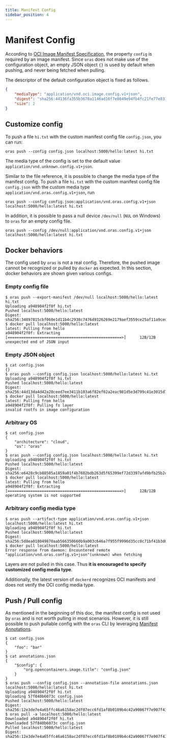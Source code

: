 ```yaml
---
title: Manifest Config
sidebar_position: 4
---
```


# Manifest Config

According to [OCI Image Manifest Specification](https://github.com/opencontainers/image-spec/blob/main/manifest.md#image-manifest-property-descriptions),
the property `config` is required by an image manifest.
Since `oras` does not make use of the configuration object, an empty JSON object `{}` is used by default when pushing, and never being fetched when pulling.

The descriptor of the default configuration object is fixed as follows.

```json
{
    "mediaType": "application/vnd.oci.image.config.v1+json",
    "digest": "sha256:44136fa355b3678a1146ad16f7e8649e94fb4fc21fe77e8310c060f61caaff8a",
    "size": 2
}
```

## Customize config

To push a file `hi.txt` with the custom manifest config file `config.json`, you can run:

```
oras push --config config.json localhost:5000/hello:latest hi.txt
```

The media type of the config is set to the default value `application/vnd.unknown.config.v1+json`. 

Similar to the file reference, it is possible to change the media type of the manifest config. To push a file `hi.txt` with the custom manifest config file  `config.json` with the custom media type `application/vnd.oras.config.v1+json`, run

```
oras push --config config.json:application/vnd.oras.config.v1+json localhost:5000/hello:latest hi.txt
```

In addition, it is possible to pass a null device `/dev/null` (`NUL` on Windows) to `oras` for an empty config file.

```
oras push --config /dev/null:application/vnd.oras.config.v1+json localhost:5000/hello:latest hi.txt
```

## Docker behaviors

The config used by `oras` is not a real config.
Therefore, the pushed image cannot be recognized or pulled by `docker` as expected.
In this section, docker behaviors are shown given various configs.

### Empty config file

```
$ oras push --export-manifest /dev/null localhost:5000/hello:latest hi.txt
Uploading a948904f2f0f hi.txt
Pushed localhost:5000/hello:latest
Digest: sha256:34897815cbf060e1d11b4c2938c7476d9326269e2179aef3559ce25af11a9ced
$ docker pull localhost:5000/hello:latest
latest: Pulling from hello
a948904f2f0f: Extracting [==================================================>]      12B/12B
unexpected end of JSON input
```

### Empty JSON object

```
$ cat config.json
{}
$ oras push --config config.json localhost:5000/hello:latest hi.txt
Uploading a948904f2f0f hi.txt
Pushed localhost:5000/hello:latest
Digest: sha256:44d13da4d42a20ceed7ee3411b103a6f82ef02a2eac981d5e3d799c41e3015d7
$ docker pull localhost:5000/hello:latest
latest: Pulling from hello
a948904f2f0f: Pulling fs layer
invalid rootfs in image configuration
```

### Arbitrary OS

```
$ cat config.json
{
    "architecture": "cloud",
    "os": "oras"
}
$ oras push --config config.json localhost:5000/hello:latest hi.txt
Uploading a948904f2f0f hi.txt
Pushed localhost:5000/hello:latest
Digest: sha256:e6428c9cb88505a1859a01f4b7602bdb263d5f65399ef72d3397afd9bfb25b2c
$ docker pull localhost:5000/hello:latest
latest: Pulling from hello
a948904f2f0f: Extracting [==================================================>]      12B/12B
operating system is not supported
```

### Arbitrary config media type

```
$ oras push --artifact-type application/vnd.oras.config.v1+json localhost:5000/hello:latest hi.txt
Uploading a948904f2f0f hi.txt
Pushed localhost:5000/hello:latest
Digest: sha256:5d8ea018049870aab566350660b9a003c646a7f955f9996d35cc0c71bf41b3d0
$ docker pull localhost:5000/hello:latest
Error response from daemon: Encountered remote "application/vnd.oras.config.v1+json"(unknown) when fetching
```

Layers are not pulled in this case. Thus **it is encouraged to specify customized config media type**.

Additionally, the latest version of `dockerd` recognizes OCI manifests and does not verify the OCI config media type.

## Push / Pull config

As mentioned in the beginning of this doc, the manifest config is not used by `oras` and is not worth pulling in most scenarios.
However, it is still possible to push pullable config with the `oras` CLI by leveraging [Manifest Annotations](./manifest_annotations.mdx).

```
$ cat config.json
{
    "foo": "bar"
}
$ cat annotations.json
{
    "$config": {
        "org.opencontainers.image.title": "config.json"
    }
}
$ oras push --config config.json --annotation-file annotations.json localhost:5000/hello:latest hi.txt
Uploading a948904f2f0f hi.txt
Uploading 57f840b6073c config.json
Pushed localhost:5000/hello:latest
Digest: sha256:12e3de7e4a65ffc46a6158ac2df07ecc6fd1af8b0109b4c42a90067f7e907f43
$ oras pull -a localhost:5000/hello:latest
Downloaded a948904f2f0f hi.txt
Downloaded 57f840b6073c config.json
Pulled localhost:5000/hello:latest
Digest: sha256:12e3de7e4a65ffc46a6158ac2df07ecc6fd1af8b0109b4c42a90067f7e907f43
```
